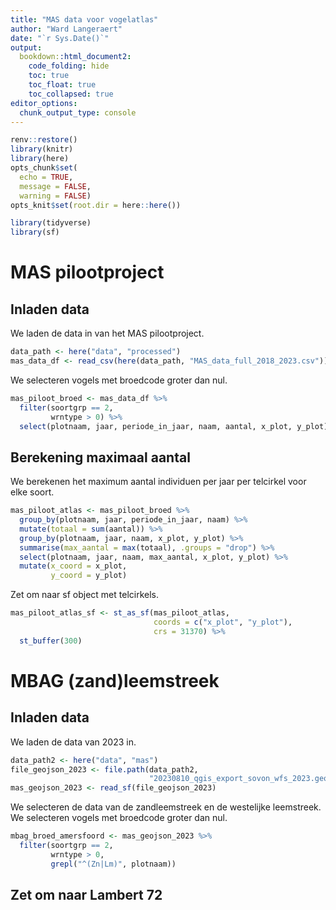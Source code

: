 ```yaml
---
title: "MAS data voor vogelatlas"
author: "Ward Langeraert"
date: "`r Sys.Date()`"
output:
  bookdown::html_document2:
    code_folding: hide
    toc: true
    toc_float: true
    toc_collapsed: true
editor_options: 
  chunk_output_type: console
---
```


```r
renv::restore()
library(knitr)
library(here)
opts_chunk$set(
  echo = TRUE,
  message = FALSE,
  warning = FALSE)
opts_knit$set(root.dir = here::here())
```


```r
library(tidyverse)
library(sf)
```

# MAS pilootproject
## Inladen data

We laden de data in van het MAS pilootproject.

```r
data_path <- here("data", "processed")
mas_data_df <- read_csv(here(data_path, "MAS_data_full_2018_2023.csv"))
```

We selecteren vogels met broedcode groter dan nul.

```r
mas_piloot_broed <- mas_data_df %>%
  filter(soortgrp == 2,
         wrntype > 0) %>%
  select(plotnaam, jaar, periode_in_jaar, naam, aantal, x_plot, y_plot)
```


## Berekening maximaal aantal

We berekenen het maximum aantal individuen per jaar per telcirkel voor elke soort.

```r
mas_piloot_atlas <- mas_piloot_broed %>% 
  group_by(plotnaam, jaar, periode_in_jaar, naam) %>%
  mutate(totaal = sum(aantal)) %>%
  group_by(plotnaam, jaar, naam, x_plot, y_plot) %>%
  summarise(max_aantal = max(totaal), .groups = "drop") %>%
  select(plotnaam, jaar, naam, max_aantal, x_plot, y_plot) %>%
  mutate(x_coord = x_plot,
         y_coord = y_plot)
```

Zet om naar sf object met telcirkels.

```r
mas_piloot_atlas_sf <- st_as_sf(mas_piloot_atlas,
                                coords = c("x_plot", "y_plot"),
                                crs = 31370) %>%
  st_buffer(300)
```

# MBAG (zand)leemstreek
## Inladen data

We laden de data van 2023 in.

```r
data_path2 <- here("data", "mas")
file_geojson_2023 <- file.path(data_path2, 
                               "20230810_qgis_export_sovon_wfs_2023.geojson")
mas_geojson_2023 <- read_sf(file_geojson_2023)
```

We selecteren de data van de zandleemstreek en de westelijke leemstreek.
We selecteren vogels met broedcode groter dan nul.

```r
mbag_broed_amersfoord <- mas_geojson_2023 %>%
  filter(soortgrp == 2,
         wrntype > 0,
         grepl("^(Zn|Lm)", plotnaam))
```

## Zet om naar Lambert 72

